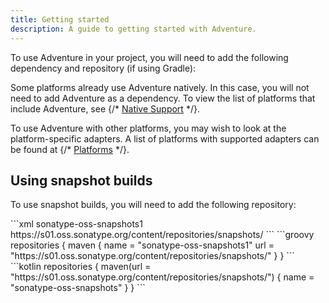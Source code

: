 ```yaml
---
title: Getting started
description: A guide to getting started with Adventure.
---
```




To use Adventure in your project, you will need to add the following dependency and repository (if using Gradle):

<AdventureDependency artifact="adventure-api" project="api"/>

Some platforms already use Adventure natively.
In this case, you will not need to add Adventure as a dependency.
To view the list of platforms that include Adventure, see {/* [Native Support](adventure/platform/native) */}.

To use Adventure with other platforms, you may wish to look at the platform-specific adapters.
A list of platforms with supported adapters can be found at {/* [Platforms](adventure/platform/index) */}.

## Using snapshot builds

To use snapshot builds, you will need to add the following repository:

<Tabs syncKey="build-system">
<TabItem label="Maven">
  ```xml
  <repositories>
      <repository>
        <id>sonatype-oss-snapshots1</id>
        <url>https://s01.oss.sonatype.org/content/repositories/snapshots/</url>
      </repository>
  </repositories>
  ```
</TabItem>
<TabItem label="Gradle (Groovy)">
  ```groovy
  repositories {
    maven {
        name = "sonatype-oss-snapshots1"
        url = "https://s01.oss.sonatype.org/content/repositories/snapshots/"
    }
  }
  ```
</TabItem>
<TabItem label="Gradle (Kotlin)">
  ```kotlin
  repositories {
    maven(url = "https://s01.oss.sonatype.org/content/repositories/snapshots/") {
        name = "sonatype-oss-snapshots"
    }
  }
  ```
</TabItem>
</Tabs>
